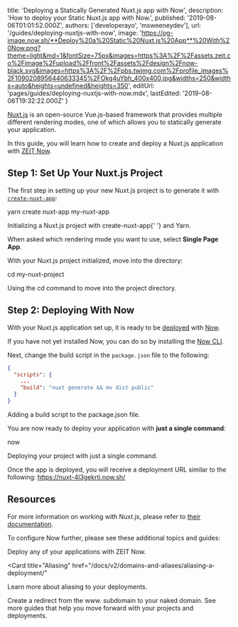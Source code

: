 
  title: 'Deploying a Statically Generated Nuxt.js app with Now',
  description: 'How to deploy your Static Nuxt.js app with Now.',
  published: '2019-08-06T01:01:52.000Z',
  authors: ['developerayo', 'msweeneydev'],
  url: '/guides/deploying-nuxtjs-with-now',
  image:
    'https://og-image.now.sh/**Deploy%20a%20Static%20Nuxt.js%20App**%20With%20Now.png?theme=light&md=1&fontSize=75px&images=https%3A%2F%2Fassets.zeit.co%2Fimage%2Fupload%2Ffront%2Fassets%2Fdesign%2Fnow-black.svg&images=https%3A%2F%2Fpbs.twimg.com%2Fprofile_images%2F1090208956440633345%2FOkg4uYbh_400x400.jpg&widths=250&widths=auto&heights=undefined&heights=350',
  editUrl: 'pages/guides/deploying-nuxtjs-with-now.mdx',
  lastEdited: '2019-08-06T19:32:22.000Z'
}

[Nuxt.js](https://nuxtjs.org/) is an open-source Vue.js-based framework that provides multiple different rendering modes, one of which allows you to statically generate your application.

In this guide, you will learn how to create and deploy a Nuxt.js application with [ZEIT Now](/docs/v2).

## Step 1: Set Up Your Nuxt.js Project

The first step in setting up your new Nuxt.js project is to generate it with [`create-nuxt-app`](https://nuxtjs.org/guide/installation/#using-code-create-nuxt-app-code-):

<TerminalInput>yarn create nuxt-app my-nuxt-app</TerminalInput>

<Caption>
  Initializing a Nuxt.js project with <InlineCode>create-nuxt-app</InlineCode>{' '}
  and <GenericLink href="https://yarnpkg.com">Yarn</GenericLink>.
</Caption>

When asked which rendering mode you want to use, select **Single Page App**.

With your Nuxt.js project initialized, move into the directory:

<TerminalInput>cd my-nuxt-project</TerminalInput>

<Caption>
  Using the <InlineCode>cd</InlineCode> command to move into the project
  directory.
</Caption>

## Step 2: Deploying With Now

With your Nuxt.js application set up, it is ready to be [deployed](/docs/v2/deployments/basics/) with [Now](/docs/v2).

If you have not yet installed Now, you can do so by installing the [Now CLI](/download).

Next, change the build script in the `package.json` file to the following:

```json
{
  "scripts": {
    ...
    "build": "nuxt generate && mv dist public"
  }
}
```

<Caption>
  Adding a <InlineCode>build</InlineCode> script to the
  <InlineCode>package.json</InlineCode> file.
</Caption>

You are now ready to deploy your application with **just a single command**:

<TerminalInput>now</TerminalInput>
<Caption>Deploying your project with just a single command.</Caption>

Once the app is deployed, you will receive a deployment URL similar to the following:
<https://nuxt-4l3gekrti.now.sh/>

## Resources

For more information on working with Nuxt.js, please refer to [their documentation](https://nuxtjs.org/guide).

To configure Now further, please see these additional topics and guides:

<Card title="Deploying Basics" href="/docs/v2/deployments/basics">
  Deploy any of your applications with ZEIT Now.
</Card>

<Card
  title="Aliasing"
  href="/docs/v2/domains-and-aliases/aliasing-a-deployment/"
>
  Learn more about aliasing to your deployments.
</Card>

<Card title="www. Redirect" href="/guides/redirect-from-www">
  Create a redirect from the www. subdomain to your naked domain.
</Card>

<Card title="More Guides" href="/guides">
  See more guides that help you move forward with your projects and deployments.
</Card>

